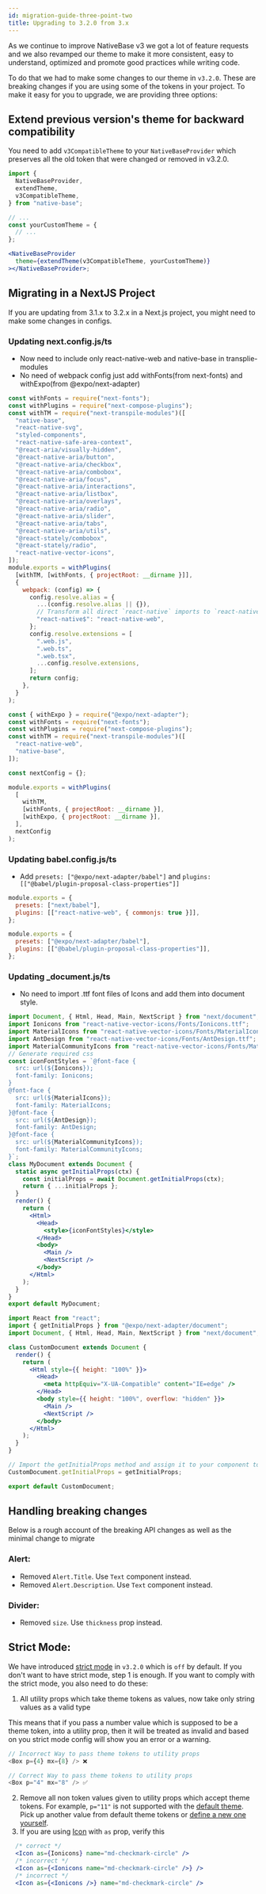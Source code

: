 ```yaml
---
id: migration-guide-three-point-two
title: Upgrading to 3.2.0 from 3.x
---
```


As we continue to improve NativeBase v3 we got a lot of feature requests and we also revamped our theme to make it more consistent, easy to understand, optimized and promote good practices while writing code.

To do that we had to make some changes to our theme in `v3.2.0`. These are breaking changes if you are using some of the tokens in your project. To make it easy for you to upgrade, we are providing three options:

## Extend previous version's theme for backward compatibility

You need to add `v3CompatibleTheme` to your `NativeBaseProvider` which preserves all the old token that were changed or removed in v3.2.0.

```jsx
import {
  NativeBaseProvider,
  extendTheme,
  v3CompatibleTheme,
} from "native-base";

// ...
const yourCustomTheme = {
  // ...
};

<NativeBaseProvider
  theme={extendTheme(v3CompatibleTheme, yourCustomTheme)}
></NativeBaseProvider>;
```

## Migrating in a NextJS Project

If you are updating from 3.1.x to 3.2.x in a Next.js project, you might need to make some changes in configs.

### Updating next.config.js/ts

- Now need to include only react-native-web and native-base in transplie-modules
- No need of webpack config just add withFonts(from next-fonts) and withExpo(from @expo/next-adapter)

```jsx {5-22,27-40}
const withFonts = require("next-fonts");
const withPlugins = require("next-compose-plugins");
const withTM = require("next-transpile-modules")([
  "native-base",
  "react-native-svg",
  "styled-components",
  "react-native-safe-area-context",
  "@react-aria/visually-hidden",
  "@react-native-aria/button",
  "@react-native-aria/checkbox",
  "@react-native-aria/combobox",
  "@react-native-aria/focus",
  "@react-native-aria/interactions",
  "@react-native-aria/listbox",
  "@react-native-aria/overlays",
  "@react-native-aria/radio",
  "@react-native-aria/slider",
  "@react-native-aria/tabs",
  "@react-native-aria/utils",
  "@react-stately/combobox",
  "@react-stately/radio",
  "react-native-vector-icons",
]);
module.exports = withPlugins(
  [withTM, [withFonts, { projectRoot: __dirname }]],
  {
    webpack: (config) => {
      config.resolve.alias = {
        ...(config.resolve.alias || {}),
        // Transform all direct `react-native` imports to `react-native-web`
        "react-native$": "react-native-web",
      };
      config.resolve.extensions = [
        ".web.js",
        ".web.ts",
        ".web.tsx",
        ...config.resolve.extensions,
      ];
      return config;
    },
  }
);
```

```jsx {1,5,9,15,17}
const { withExpo } = require("@expo/next-adapter");
const withFonts = require("next-fonts");
const withPlugins = require("next-compose-plugins");
const withTM = require("next-transpile-modules")([
  "react-native-web",
  "native-base",
]);

const nextConfig = {};

module.exports = withPlugins(
  [
    withTM,
    [withFonts, { projectRoot: __dirname }],
    [withExpo, { projectRoot: __dirname }],
  ],
  nextConfig
);
```

### Updating babel.config.js/ts

- Add `presets: ["@expo/next-adapter/babel"]` and `plugins: [["@babel/plugin-proposal-class-properties"]]`

```jsx {3,2}
module.exports = {
  presets: ["next/babel"],
  plugins: [["react-native-web", { commonjs: true }]],
};
```

```jsx {2,3}
module.exports = {
  presets: ["@expo/next-adapter/babel"],
  plugins: [["@babel/plugin-proposal-class-properties"]],
};
```

### Updating \_document.js/ts

- No need to import .ttf font files of Icons and add them into document style.

```jsx {2-20,30}
import Document, { Html, Head, Main, NextScript } from "next/document";
import Ionicons from "react-native-vector-icons/Fonts/Ionicons.ttf";
import MaterialIcons from "react-native-vector-icons/Fonts/MaterialIcons.ttf";
import AntDesign from "react-native-vector-icons/Fonts/AntDesign.ttf";
import MaterialCommunityIcons from "react-native-vector-icons/Fonts/MaterialCommunityIcons.ttf";
// Generate required css
const iconFontStyles = `@font-face {
  src: url(${Ionicons});
  font-family: Ionicons;
}
@font-face {
  src: url(${MaterialIcons});
  font-family: MaterialIcons;
}@font-face {
  src: url(${AntDesign});
  font-family: AntDesign;
}@font-face {
  src: url(${MaterialCommunityIcons});
  font-family: MaterialCommunityIcons;
}`;
class MyDocument extends Document {
  static async getInitialProps(ctx) {
    const initialProps = await Document.getInitialProps(ctx);
    return { ...initialProps };
  }
  render() {
    return (
      <Html>
        <Head>
          <style>{iconFontStyles}</style>
        </Head>
        <body>
          <Main />
          <NextScript />
        </body>
      </Html>
    );
  }
}
export default MyDocument;
```

```jsx
import React from "react";
import { getInitialProps } from "@expo/next-adapter/document";
import Document, { Html, Head, Main, NextScript } from "next/document";

class CustomDocument extends Document {
  render() {
    return (
      <Html style={{ height: "100%" }}>
        <Head>
          <meta httpEquiv="X-UA-Compatible" content="IE=edge" />
        </Head>
        <body style={{ height: "100%", overflow: "hidden" }}>
          <Main />
          <NextScript />
        </body>
      </Html>
    );
  }
}

// Import the getInitialProps method and assign it to your component to ensure the react-native-web styles are used.
CustomDocument.getInitialProps = getInitialProps;

export default CustomDocument;
```

## Handling breaking changes

Below is a rough account of the breaking API changes as well as the minimal change to migrate

### Alert:

- Removed `Alert.Title`. Use `Text` component instead.
- Removed `Alert.Description`. Use `Text` component instead.

### Divider:

- Removed `size`. Use `thickness` prop instead.

## Strict Mode:

We have introduced [strict mode](../strict-mode) in `v3.2.0` which is `off` by default. If you don't want to have strict mode, step 1 is enough. If you want to comply with the strict mode, you also need to do these:

1.  All utility props which take theme tokens as values, now take only string values as a valid type

This means that if you pass a number value which is supposed to be a theme token, into a utility prop, then it will be treated as invalid and based on you strict mode config will show you an error or a warning.

```js
// Incorrect Way to pass theme tokens to utility props
<Box p={4} mx={8} /> ❌

```

```js
// Correct Way to pass theme tokens to utility props
<Box p="4" mx="8" /> ✅
```

2.  Remove all non token values given to utility props which accept theme tokens. For example, `p="11"` is not supported with the [default theme](../default-theme). Pick up another value from default theme tokens or [define a new one yourself](../customizing-theme).
3.  If you are using [Icon](../icon.md) with `as` prop, verify this

```jsx
  /* correct */
  <Icon as={Ionicons} name="md-checkmark-circle" />
  /* incorrect */
  <Icon as={<Ionicons name="md-checkmark-circle" />} />
  /* incorrect */
  <Icon as={<Ionicons />} name="md-checkmark-circle" />

```
